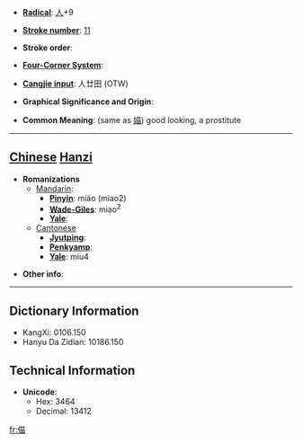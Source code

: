* '''[[Wiktionary:Chinese radical index| Radical]]''': [[Wiktionary:Chinese radical index 人|人]]+9

* '''[[Wiktionary:Chinese total strokes index|Stroke number]]''': [[Wiktionary:Chinese total strokes index 11|11]]

* '''Stroke order''': 

* '''[[Wiktionary:Chinese four corner index|Four-Corner System]]''': 

* '''[[Wiktionary:Chinese Cangjie index|Cangjie input]]''': 人廿田 (OTW)

* '''Graphical Significance and Origin''': 

* '''Common Meaning''': (same as [[媌]]) good looking, a prostitute

----

== [[Chinese]] [[Hanzi]] ==

* '''Romanizations'''
** [[Mandarin]]:
*** '''[[Pinyin]]''': miáo (miao2)
*** '''[[Wade-Giles]]''': miao<sup>2</sup>
*** '''[[Yale]]''': 
**[[Cantonese]]
***'''[[Jyutping]]''':
***'''[[Penkyamp]]''': 
***'''[[Yale]]''': miu4

* '''Other info''': 

----

== Dictionary Information ==

* KangXi: 0106.150
* Hanyu Da Zidian: 10186.150

== Technical Information ==

* '''Unicode''':
** Hex: 3464
** Decimal: 13412

[[fr:㑤]]